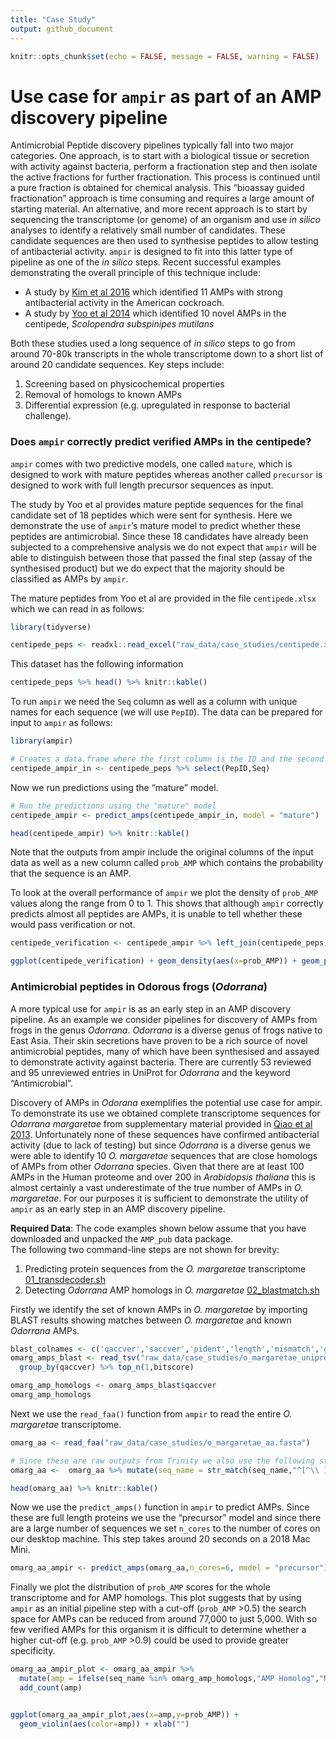 ```yaml
---
title: "Case Study"
output: github_document
---
```


```r
knitr::opts_chunk$set(echo = FALSE, message = FALSE, warning = FALSE)
```

# Use case for `ampir` as part of an AMP discovery pipeline

Antimicrobial Peptide discovery pipelines typically fall into two major categories.  One approach, is to start with a biological tissue or secretion with activity against bacteria, perform a fractionation step and then isolate the active fractions for further fractionation. This process is continued until a pure fraction is obtained for chemical analysis. This "bioassay guided fractionation" approach is time consuming and requires a large amount of starting material. An alternative, and more recent approach is to start by sequencing the transcriptome (or genome) of an organism and use *in silico* analyses to identify a relatively small number of candidates. These candidate sequences are then used to synthesise peptides to allow testing of antibacterial activity.  `ampir` is designed to fit into this latter type of pipeline as one of the *in silico* steps. Recent successful examples demonstrating the overall principle of this technique include:

- A study by [Kim et al 2016](https://journals.plos.org/plosone/article?id=10.1371/journal.pone.0155304) which identified 11 AMPs with strong antibacterial activity in the American cockroach. 
- A study by [Yoo et al 2014](https://pubmed.ncbi.nlm.nih.gov/24652097/) which identified 10 novel AMPs in the centipede, *Scolopendra subspinipes mutilans*

Both these studies used a long sequence of *in silico* steps to go from around 70-80k transcripts in the whole transcriptome down to a short list of around 20 candidate sequences. Key steps include:

1. Screening based on physicochemical properties
2. Removal of homologs to known AMPs
3. Differential expression (e.g. upregulated in response to bacterial challenge).

### Does `ampir` correctly predict verified AMPs in the centipede?

`ampir` comes with two predictive models, one called `mature`, which is designed to work with mature peptides whereas another called `precursor` is designed to work with full length precursor sequences as input.

The study by Yoo et al provides mature peptide sequences for the final candidate set of 18 peptides which were sent for synthesis. Here we demonstrate the use of `ampir`'s mature model to predict whether these peptides are antimicrobial. Since these 18 candidates have already been subjected to a comprehensive analysis we do not expect that `ampir` will be able to distinguish between those that passed the final step (assay of the synthesised product) but we do expect that the majority should be classified as AMPs by `ampir`.

The mature peptides from Yoo et al are provided in the file `centipede.xlsx` which we can read in as follows:

```r
library(tidyverse)

centipede_peps <- readxl::read_excel("raw_data/case_studies/centipede.xlsx")
```

This dataset has the following information

```r
centipede_peps %>% head() %>% knitr::kable()
```

To run `ampir` we need the `Seq` column as well as a column with unique names for each sequence (we will use `PepID`).  The data can be prepared for input to `ampir` as follows:

```r
library(ampir)

# Creates a data.frame where the first column is the ID and the second is the sequence
centipede_ampir_in <- centipede_peps %>% select(PepID,Seq)
```

Now we run predictions using the "mature" model. 

```r
# Run the predictions using the "mature" model
centipede_ampir <- predict_amps(centipede_ampir_in, model = "mature")

head(centipede_ampir) %>% knitr::kable()
```

Note that the outputs from ampir include the original columns of the input data as well as a new column called `prob_AMP` which contains the probability that the sequence is an AMP. 

To look at the overall performance of `ampir` we plot the density of `prob_AMP` values along the range from 0 to 1.  This shows that although `ampir` correctly predicts almost all peptides are AMPs, it is unable to tell whether these would pass verification or not.

```r
centipede_verification <- centipede_ampir %>% left_join(centipede_peps)

ggplot(centipede_verification) + geom_density(aes(x=prob_AMP)) + geom_point(aes(y=0,x=prob_AMP,color=Verified)) + xlim(0,1)
```


### Antimicrobial peptides in Odorous frogs (*Odorrana*)

A more typical use for `ampir` is as an early step in an AMP discovery pipeline. As an example we consider pipelines for discovery of AMPs from frogs in the genus *Odorrana*. *Odorrana* is a diverse genus of frogs native to East Asia. Their skin secretions have proven to be a rich source of novel antimicrobial peptides, many of which have been synthesised and assayed to demonstrate activity against bacteria.  There are currently 53 reviewed and 95 unreviewed entries in UniProt for *Odorrana* and the keyword "Antimicrobial". 

Discovery of AMPs in *Odorana* exemplifies the potential use case for ampir. To demonstrate its use we obtained complete transcriptome sequences for *Odorrana margaretae* from supplementary material provided in [Qiao et al 2013](https://journals.plos.org/plosone/article?id=10.1371/journal.pone.0075211).  Unfortunately none of these sequences have confirmed antibacterial activity (due to lack of testing) but since *Odorrana* is a diverse genus we were able to identify 10 *O. margaretae* sequences that are close homologs of AMPs from other *Odorrana* species. Given that there are at least 100 AMPs in the Human proteome and over 200 in *Arabidopsis thaliana* this is almost certainly a vast underestimate of the true number of AMPs in *O. margaretae*. For our purposes it is sufficient to demonstrate the utility of `ampir` as an early step in an AMP discovery pipeline.

**Required Data**:
The code examples shown below assume that you have downloaded and unpacked the `AMP_pub` data package.  
The following two command-line steps are not shown for brevity:

1. Predicting protein sequences from the *O. margaretae* transcriptome [01_transdecoder.sh](raw_data/case_studies/01_transdecoder.sh)
2. Detecting *Odorrana* AMP homologs in *O. margaretae* [02_blastmatch.sh](raw_data/case_studies/02_blastmatch.sh)


Firstly we identify the set of known AMPs in *O. margaretae* by importing BLAST results showing matches between *O. margaretae* and known *Odorrana* AMPs.

```r
blast_colnames <- c('qaccver','saccver','pident','length','mismatch','gapopen','qstart','qend','sstart','send','evalue','bitscore')
omarg_amps_blast <- read_tsv("raw_data/case_studies/o_margaretae_uniprot.blastp", col_names = blast_colnames) %>% 
  group_by(qaccver) %>% top_n(1,bitscore)

omarg_amp_homologs <- omarg_amps_blast$qaccver
omarg_amp_homologs
```

Next we use the `read_faa()` function from `ampir` to read the entire *O. margaretae* transcriptome.  

```r
omarg_aa <- read_faa("raw_data/case_studies/o_margaretae_aa.fasta") 

# Since these are raw outputs from Trinity we also use the following step to clean their sequence names
omarg_aa <-  omarg_aa %>% mutate(seq_name = str_match(seq_name,"^[^\\ ]*")[,1])

head(omarg_aa) %>% knitr::kable()
```

Now we use the `predict_amps()` function in `ampir` to predict AMPs. Since these are full length proteins we use the "precursor" model and since there are a large number of sequences we set `n_cores` to the number of cores on our desktop machine. This step takes around 20 seconds on a 2018 Mac Mini. 

```r
omarg_aa_ampir <- predict_amps(omarg_aa,n_cores=6, model = "precursor")
```

Finally we plot the distribution of `prob_AMP` scores for the whole transcriptome and for AMP homologs. This plot suggests that by using `ampir` as an initial pipeline step with a cut-off (`prob_AMP` >0.5) the search space for AMPs can be reduced from around 77,000 to just 5,000. With so few verified AMPs for this organism it is difficult to determine whether a higher cut-off (e.g. `prob_AMP` >0.9) could be used to provide greater specificity.

```r
omarg_aa_ampir_plot <- omarg_aa_ampir %>% 
  mutate(amp = ifelse(seq_name %in% omarg_amp_homologs,"AMP Homolog","Non-AMP")) %>% 
  add_count(amp)


ggplot(omarg_aa_ampir_plot,aes(x=amp,y=prob_AMP)) + 
  geom_violin(aes(color=amp)) + xlab("")
```

